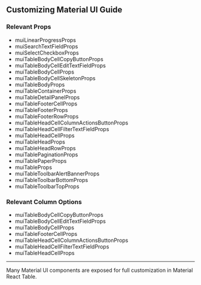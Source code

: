 
<Head>
  <title>Material React Table Docs - Customizing MUI Guide</title>
</Head>

## Customizing Material UI Guide

### Relevant Props

- muiLinearProgressProps
- muiSearchTextFieldProps
- muiSelectCheckboxProps
- muiTableBodyCellCopyButtonProps
- muiTableBodyCellEditTextFieldProps
- muiTableBodyCellProps
- muiTableBodyCellSkeletonProps
- muiTableBodyProps
- muiTableContainerProps
- muiTableDetailPanelProps
- muiTableFooterCellProps
- muiTableFooterProps
- muiTableFooterRowProps
- muiTableHeadCellColumnActionsButtonProps
- muiTableHeadCellFilterTextFieldProps
- muiTableHeadCellProps
- muiTableHeadProps
- muiTableHeadRowProps
- muiTablePaginationProps
- muiTablePaperProps
- muiTableProps
- muiTableToolbarAlertBannerProps
- muiTableToolbarBottomProps
- muiTableToolbarTopProps

### Relevant Column Options

- muiTableBodyCellCopyButtonProps
- muiTableBodyCellEditTextFieldProps
- muiTableBodyCellProps
- muiTableFooterCellProps
- muiTableHeadCellColumnActionsButtonProps
- muiTableHeadCellFilterTextFieldProps
- muiTableHeadCellProps

---

Many Material UI components are exposed for full customization in Material React Table.